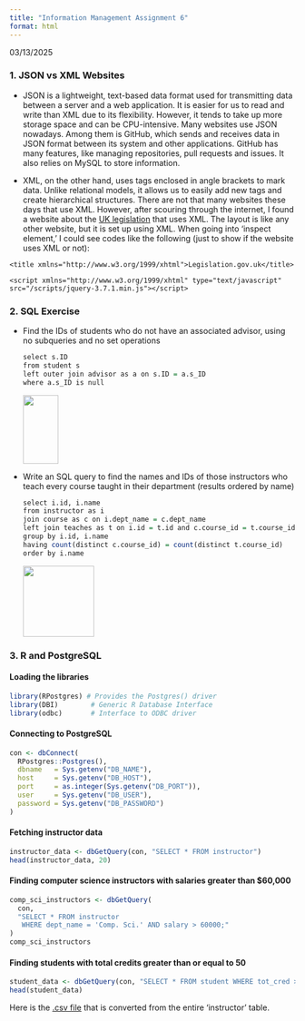 ```yaml
---
title: "Information Management Assignment 6"
format: html
---
```


03/13/2025

### 1. JSON vs XML Websites

-   JSON is a lightweight, text-based data format used for transmitting data between a server and a web application. It is easier for us to read and write than XML due to its flexibility. However, it tends to take up more storage space and can be CPU-intensive. Many websites use JSON nowadays. Among them is GitHub, which sends and receives data in JSON format between its system and other applications. GitHub has many features, like managing repositories, pull requests and issues. It also relies on MySQL to store information.

-   XML, on the other hand, uses tags enclosed in angle brackets to mark data. Unlike relational models, it allows us to easily add new tags and create hierarchical structures. There are not that many websites these days that use XML. However, after scouring through the internet, I found a website about the [UK legislation](https://www.legislation.gov.uk/) that uses XML. The layout is like any other website, but it is set up using XML. When going into 'inspect element,' I could see codes like the following (just to show if the website uses XML or not):

`<title xmlns="http://www.w3.org/1999/xhtml">Legislation.gov.uk</title>`

`<script xmlns="http://www.w3.org/1999/xhtml" type="text/javascript" src="/scripts/jquery-3.7.1.min.js"></script>`

### 2. SQL Exercise

-   Find the IDs of students who do not have an associated advisor, using no subqueries and no set operations

    ```r
    select s.ID
    from student s
    left outer join advisor as a on s.ID = a.s_ID
    where a.s_ID is null
    ```

    ![](images/clipboard-2676652634.png){width="62" height="121"}

-   Write an SQL query to find the names and IDs of those instructors who teach every course taught in their department (results ordered by name)

    ```r
    select i.id, i.name
    from instructor as i
    join course as c on i.dept_name = c.dept_name
    left join teaches as t on i.id = t.id and c.course_id = t.course_id
    group by i.id, i.name
    having count(distinct c.course_id) = count(distinct t.course_id)
    order by i.name
    ```

    ![](images/clipboard-3719643329.png){width="125"}

### 3. R and PostgreSQL

#### Loading the libraries

```r
library(RPostgres) # Provides the Postgres() driver
library(DBI)        # Generic R Database Interface
library(odbc)       # Interface to ODBC driver
```

#### Connecting to PostgreSQL

```r
con <- dbConnect(
  RPostgres::Postgres(),
  dbname   = Sys.getenv("DB_NAME"),
  host     = Sys.getenv("DB_HOST"),
  port     = as.integer(Sys.getenv("DB_PORT")),
  user     = Sys.getenv("DB_USER"),
  password = Sys.getenv("DB_PASSWORD")
)
```

#### Fetching instructor data

```r
instructor_data <- dbGetQuery(con, "SELECT * FROM instructor")
head(instructor_data, 20)
```

#### Finding computer science instructors with salaries greater than \$60,000

```r
comp_sci_instructors <- dbGetQuery(
  con, 
  "SELECT * FROM instructor 
   WHERE dept_name = 'Comp. Sci.' AND salary > 60000;"
)
comp_sci_instructors
```

#### Finding students with total credits greater than or equal to 50

```r
student_data <- dbGetQuery(con, "SELECT * FROM student WHERE tot_cred >= 50")
head(student_data)
```

Here is the [.csv file](instructor_export.csv) that is converted from the entire 'instructor' table.
